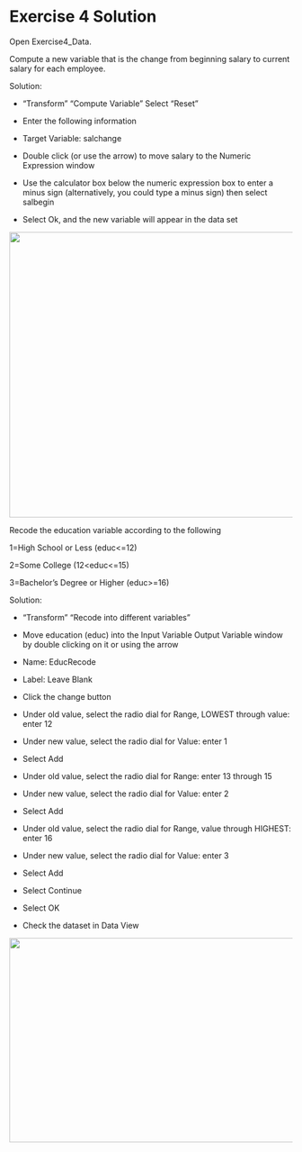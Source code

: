 Exercise 4 Solution
===================

Open Exercise4\_Data.

Compute a new variable that is the change from beginning salary to
current salary for each employee.

Solution:

-   "Transform" "Compute Variable" Select "Reset"

-   Enter the following information

-   Target Variable: salchange

-   Double click (or use the arrow) to move salary to the Numeric
    Expression window

-   Use the calculator box below the numeric expression box to enter a
    minus sign (alternatively, you could type a minus sign) then select
    salbegin

-   Select Ok, and the new variable will appear in the data set

![](./media/image12.png){width="6.459686132983377in"
height="5.278486439195101in"}

Recode the education variable according to the following

1=High School or Less (educ\<=12)

2=Some College (12\<educ\<=15)

3=Bachelor's Degree or Higher (educ\>=16)

Solution:

-   "Transform" "Recode into different variables"

-   Move education (educ) into the Input Variable Output Variable window
    by double clicking on it or using the arrow

-   Name: EducRecode

-   Label: Leave Blank

-   Click the change button

-   Under old value, select the radio dial for Range, LOWEST through
    value: enter 12

-   Under new value, select the radio dial for Value: enter 1

-   Select Add

-   Under old value, select the radio dial for Range: enter 13 through
    15

-   Under new value, select the radio dial for Value: enter 2

-   Select Add

-   Under old value, select the radio dial for Range, value through
    HIGHEST: enter 16

-   Under new value, select the radio dial for Value: enter 3

-   Select Add

-   Select Continue

-   Select OK

-   Check the dataset in Data View

![](./media/image13.png){width="6.5in"
height="3.7894663167104112in"}
